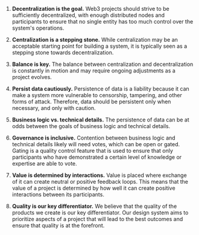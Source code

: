 1.  **Decentralization is the goal.** Web3 projects should strive to be sufficiently decentralized, with enough distributed nodes and participants to ensure that no single entity has too much control over the system's operations.

2.  **Centralization is a stepping stone.** While centralization may be an acceptable starting point for building a system, it is typically seen as a stepping stone towards decentralization.

3.  **Balance is key.** The balance between centralization and decentralization is constantly in motion and may require ongoing adjustments as a project evolves. 

4.  **Persist data cautiously.** Persistence of data is a liability because it can make a system more vulnerable to censorship, tampering, and other forms of attack. Therefore, data should be persistent only when necessary, and only with caution.

5.  **Business logic vs. technical details.** The persistence of data can be at odds between the goals of business logic and technical details.

6.  **Governance is inclusive.** Contention between business logic and technical details likely will need votes, which can be open or gated. Gating is a quality control feature that is used to ensure that only participants who have demonstrated a certain level of knowledge or expertise are able to vote.

7.  **Value is determined by interactions.** Value is placed where exchange of it can create neutral or positive feedback loops. This means that the value of a project is determined by how well it can create positive interactions between its participants.

8.  **Quality is our key differentiator.** We believe that the quality of the products we create is our key differentiator. Our design system aims to prioritize aspects of a project that will lead to the best outcomes and ensure that quality is at the forefront.